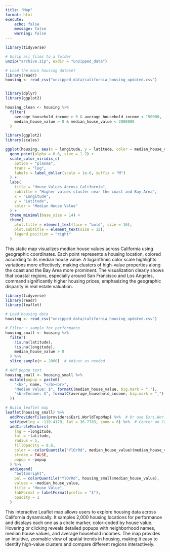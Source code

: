 ```yaml
---
title: "Map"
format: html
execute:
    echo: false
    message: false
    warning: false
---
```


```r
library(tidyverse)

# Unzip all files to a folder
unzip("archive.zip", exdir = "unzipped_data")

# Load the main housing dataset
library(readr)
housing <- read_csv("unzipped_data/california_housing_updated.csv")


library(dplyr)
library(ggplot2)

housing_clean <- housing %>%
  filter(
    average_household_income > 0 & average_household_income < 150000,
    median_house_value > 0 & median_house_value < 2000000
  )

```


```r
library(ggplot2)
library(scales)

ggplot(housing, aes(x = longitude, y = latitude, color = median_house_value)) +
  geom_point(alpha = 0.6, size = 1.2) +
  scale_color_viridis_c(
    option = "plasma",
    trans = "log",
    labels = label_dollar(scale = 1e-6, suffix = "M")
  ) +
  labs(
    title = "House Values Across California",
    subtitle = "Higher values cluster near the coast and Bay Area",
    x = "Longitude",
    y = "Latitude",
    color = "Median House Value"
  ) +
  theme_minimal(base_size = 14) +
  theme(
    plot.title = element_text(face = "bold", size = 16),
    plot.subtitle = element_text(size = 12),
    legend.position = "right"
  )

```

This static map visualizes median house values across California using geographic coordinates. Each point represents a housing location, colored according to its median house value. A logarithmic color scale highlights variations more effectively, making clusters of high-value properties along the coast and the Bay Area more prominent. The visualization clearly shows that coastal regions, especially around San Francisco and Los Angeles, command significantly higher housing prices, emphasizing the geographic disparity in real estate valuation.



```r
library(tidyverse)
library(readr)
library(leaflet)

# Load housing data
housing <- read_csv("unzipped_data/california_housing_updated.csv")

# Filter + sample for performance
housing_small <- housing %>%
  filter(
    !is.na(latitude),
    !is.na(longitude),
    median_house_value > 0
  ) %>%
  slice_sample(n = 2000)  # Adjust as needed

# Add popup text
housing_small <- housing_small %>%
  mutate(popup = paste0(
    "<b>", name, "</b><br>",
    "Median Value: $", formatC(median_house_value, big.mark = ","),
    "<br>Income: $", formatC(average_household_income, big.mark = ",")
  ))

# Build leaflet map
leaflet(housing_small) %>%
  addProviderTiles(providers$Esri.WorldTopoMap) %>%  # Or use Esri.WorldImagery for satellite
  setView(lng = -119.4179, lat = 36.7783, zoom = 6) %>%  # Center on California
  addCircleMarkers(
    lng = ~longitude,
    lat = ~latitude,
    radius = 5,
    fillOpacity = 0.6,
    color = ~colorQuantile("YlOrRd", median_house_value)(median_house_value),
    stroke = FALSE,
    popup = ~popup
  ) %>%
  addLegend(
    "bottomright",
    pal = colorQuantile("YlOrRd", housing_small$median_house_value),
    values = ~median_house_value,
    title = "House Value",
    labFormat = labelFormat(prefix = "$"),
    opacity = 1
  )

```

This interactive Leaflet map allows users to explore housing data across California dynamically. It samples 2,000 housing locations for performance and displays each one as a circle marker, color-coded by house value. Hovering or clicking reveals detailed popups with neighborhood names, median house values, and average household incomes. The map provides an intuitive, zoomable view of spatial trends in housing, making it easy to identify high-value clusters and compare different regions interactively.

